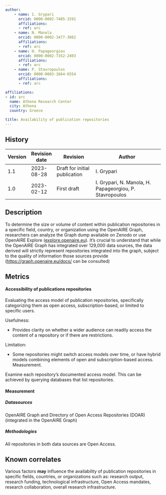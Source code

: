 ```yaml
---
author:
    - name: I. Grypari
      orcid: 0000-0002-7485-1591
      affiliations:
      - ref: arc
    - name: N. Manola
      orcid: 0000-0002-3477-3082
      affiliations:
      - ref: arc
    - name: H. Papageorgiou
      orcid: 0000-0002-7352-2403
      affiliations:
      - ref: arc
    - name: P. Stavropoulos
      orcid: 0000-0003-1664-6554
      affiliations:
      - ref: arc

affiliations:
- id: arc
  name: Athena Research Center
  city: Athena
  country: Greece

title: Availability of publication repositories
---
```



::: {}

## History

| Version | Revision date | Revision                      | Author                                                  |
|---------|---------------|-------------------------------|---------------------------------------------------------|
| 1.1     | 2023-08-28    | Draft for initial publication | I. Grypari                                              |
| 1.0     | 2023-02-12    | First draft                   | I. Grypari, N. Manola, H. Papageorgiou, P. Stavropoulos |

:::

## Description

To determine the size or volume of content within publication repositories in a specific field, country, or organization using the OpenAIRE Graph, researchers can analyze the Graph dump available on Zenodo or use OpenAIRE Explore ([explore.openaire.eu](https://explore.openaire.eu/)). It's crucial to understand that while the OpenAIRE Graph has integrated over 129,000 data sources, the data derived will strictly represent repositories integrated into the graph, subject to the quality of information those sources provide (<https://graph.openaire.eu/docs/> can be consulted)

## Metrics

#### Accessibility of publications repositories

Evaluating the access model of publication repositories, specifically categorizing them as open access, subscription-based, or limited to specific users.

Usefulness:

-   Provides clarity on whether a wider audience can readily access the content of a repository or if there are restrictions.

Limitation:

- Some repositories might switch access models over time, or have hybrid models combining elements of open and subscription-based access. Measurement.

Examine each repository's documented access model. This can be achieved by querying databases that list repositories.

#### Measurement

##### Datasources

OpenAIRE Graph and Directory of Open Access Repositories (DOAR) (integrated in the OpenAIRE Graph)

##### Methodologies

All repositories in both data sources are Open Access.

## Known correlates

Various factors **may** influence the availability of publication repositories in specific fields, countries, or organizations such as: research output, research funding, technological infrastructure, Open Access mandates, research collaboration, overall research infrastructure.

